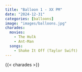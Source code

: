 ```yaml
---
title: "Balloon 1 - XX PM"
date: "2024-12-31"
categories: [balloons]
image: "images/balloons.jpg"
charades:
  movies:
    - The Hulk
    - Ant-Man
  songs: 
    - Shake It Off (Taylor Swift)
---
```


{{< charades >}}

